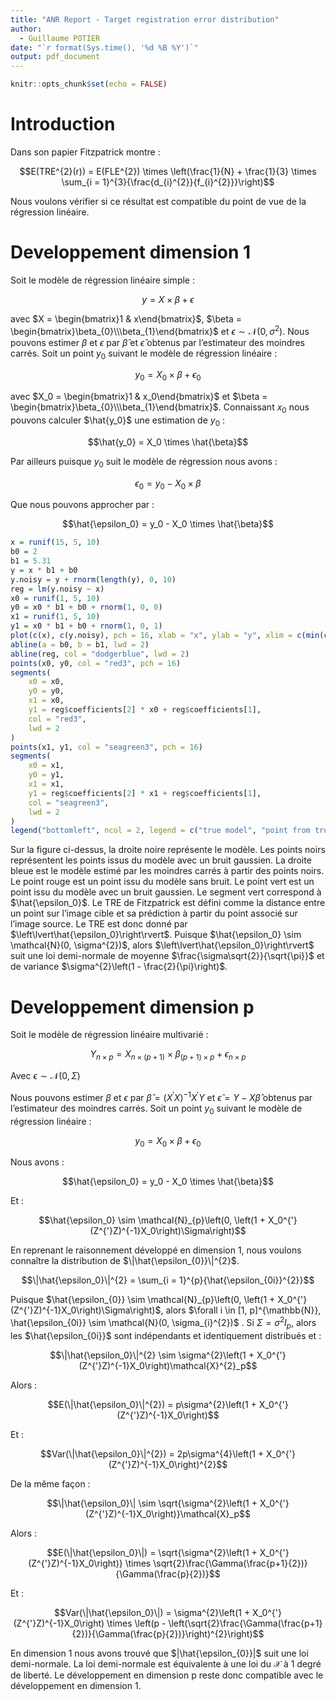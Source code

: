 ```yaml
---
title: "ANR Report - Target registration error distribution"
author:
  - Guillaume POTIER
date: "`r format(Sys.time(), '%d %B %Y')`"
output: pdf_document
---
```


```r
knitr::opts_chunk$set(echo = FALSE)
```

# Introduction
Dans son papier Fitzpatrick montre :

$$E(TRE^{2}(r)) = E(FLE^{2}) \times \left(\frac{1}{N} + \frac{1}{3} \times \sum_{i = 1}^{3}{\frac{d_{i}^{2}}{f_{i}^{2}}}\right)$$

Nous voulons vérifier si ce résultat est compatible du point de vue de la régression linéaire.

# Developpement dimension 1
Soit le modèle de régression linéaire simple :

$$y = X \times \beta + \epsilon$$

avec $X = \begin{bmatrix}1 & x\end{bmatrix}$, $\beta = \begin{bmatrix}\beta_{0}\\\beta_{1}\end{bmatrix}$ et $\epsilon \sim \mathcal{N}(0, \sigma^{2})$. Nous pouvons estimer $\beta$ et $\epsilon$ par $\hat{\beta}$ et $\hat{\epsilon}$ obtenus par l'estimateur des moindres carrés. Soit un point $y_0$ suivant le modèle de régression linéaire :

$$y_0 = X_0 \times \beta + \epsilon_0$$

avec $X_0 = \begin{bmatrix}1 & x_0\end{bmatrix}$ et $\beta = \begin{bmatrix}\beta_{0}\\\beta_{1}\end{bmatrix}$. Connaissant $x_0$ nous pouvons calculer $\hat{y_0}$ une estimation de $y_0$ :

$$\hat{y_0} = X_0 \times \hat{\beta}$$

Par ailleurs puisque $y_0$ suit le modèle de régression nous avons :

$$\epsilon_0 = y_0 - X_0 \times \beta$$

Que nous pouvons approcher par :

$$\hat{\epsilon_0} = y_0 - X_0 \times \hat{\beta}$$

```r
x = runif(15, 5, 10)
b0 = 2
b1 = 5.31
y = x * b1 + b0
y.noisy = y + rnorm(length(y), 0, 10)
reg = lm(y.noisy ~ x)
x0 = runif(1, 5, 10)
y0 = x0 * b1 + b0 + rnorm(1, 0, 0)
x1 = runif(1, 5, 10)
y1 = x0 * b1 + b0 + rnorm(1, 0, 1)
plot(c(x), c(y.noisy), pch = 16, xlab = "x", ylab = "y", xlim = c(min(c(x, x0, x1)), max(c(x, x0, x1))), ylim = c(min(c(y.noisy, y0, y1)) - 15, max(c(y.noisy, y0, y1))), xaxt = 'n', yaxt = 'n')
abline(a = b0, b = b1, lwd = 2)
abline(reg, col = "dodgerblue", lwd = 2)
points(x0, y0, col = "red3", pch = 16)
segments(
    x0 = x0,
    y0 = y0,
    x1 = x0,
    y1 = reg$coefficients[2] * x0 + reg$coefficients[1],
    col = "red3",
    lwd = 2
)
points(x1, y1, col = "seagreen3", pch = 16)
segments(
    x0 = x1,
    y0 = y1,
    x1 = x1,
    y1 = reg$coefficients[2] * x1 + reg$coefficients[1],
    col = "seagreen3",
    lwd = 2
)
legend("bottomleft", ncol = 2, legend = c("true model", "point from true model + noise used for fitting", "fitted model", "point from true model not used for fitting", "point from true model + noise not used for fitting"), lty = c(1, NA, 1, NA, NA), lwd = c(2, NA, 2, NA, NA), col = c("black", "black", "dodgerblue", "red3", "seagreen3"), pch = c(NA, 16, NA, 16, 16), cex = 0.75, border = "top")
```

Sur la figure ci-dessus, la droite noire représente le modèle. Les points noirs représentent les points issus du modèle avec un bruit gaussien. La droite bleue est le modèle estimé par les moindres carrés à partir des points noirs. Le point rouge est un point issu du modèle sans bruit. Le point vert est un point issu du modèle avec un bruit gaussien. Le segment vert correspond à $\hat{\epsilon_0}$. Le TRE de Fitzpatrick est défini comme la distance entre un point sur l'image cible et sa prédiction à partir du point associé sur l'image source. Le TRE est donc donné par $\left\lvert\hat{\epsilon_0}\right\rvert$. Puisque $\hat{\epsilon_0} \sim \mathcal{N}(0, \sigma^{2})$, alors $\left\lvert\hat{\epsilon_0}\right\rvert$ suit une loi demi-normale de moyenne $\frac{\sigma\sqrt{2}}{\sqrt{\pi}}$ et de variance $\sigma^{2}\left(1 - \frac{2}{\pi}\right)$.

# Developpement dimension p
Soit le modèle de régression linéaire multivarié :

$$Y_{n \times p} = X_{n \times (p+1)} \times \beta_{(p+1) \times p} + \epsilon_{n \times p}$$

Avec $\epsilon \sim \mathcal{N}(0, \Sigma)$

Nous pouvons estimer $\beta$ et $\epsilon$ par $\hat{\beta} = (X^{'}X)^{-1}X^{'}Y$ et $\hat{\epsilon} = Y - X\hat{\beta}$ obtenus par l'estimateur des moindres carrés. Soit un point $y_0$ suivant le modèle de régression linéaire :

$$y_0 = X_0 \times \beta + \epsilon_0$$

Nous avons :

$$\hat{\epsilon_0} = y_0 - X_0 \times \hat{\beta}$$

Et :

$$\hat{\epsilon_0} \sim \mathcal{N}_{p}\left(0, \left(1 + X_0^{'}(Z^{'}Z)^{-1}X_0\right)\Sigma\right)$$

En reprenant le raisonnement développé en dimension 1, nous voulons connaître la distribution de $\|\hat{\epsilon_{0}}\|^{2}$.

$$\|\hat{\epsilon_0}\|^{2} = \sum_{i = 1}^{p}{\hat{\epsilon_{0i}}^{2}}$$

Puisque $\hat{\epsilon_{0}} \sim \mathcal{N}_{p}\left(0, \left(1 + X_0^{'}(Z^{'}Z)^{-1}X_0\right)\Sigma\right)$, alors $\forall i \in [1, p]^{\mathbb{N}}, \hat{\epsilon_{0i}} \sim \mathcal{N}(0, \sigma_{i}^{2})$ . Si $\Sigma = \sigma^{2}I_p$, alors les $\hat{\epsilon_{0i}}$ sont indépendants et identiquement distribués et :

$$\|\hat{\epsilon_0}\|^{2} \sim \sigma^{2}\left(1 + X_0^{'}(Z^{'}Z)^{-1}X_0\right)\mathcal{X}^{2}_p$$

Alors :

$$E(\|\hat{\epsilon_0}\|^{2}) = p\sigma^{2}\left(1 + X_0^{'}(Z^{'}Z)^{-1}X_0\right)$$

Et :

$$Var(\|\hat{\epsilon_0}\|^{2}) = 2p\sigma^{4}\left(1 + X_0^{'}(Z^{'}Z)^{-1}X_0\right)^{2}$$

De la même façon :

$$\|\hat{\epsilon_0}\| \sim \sqrt{\sigma^{2}\left(1 + X_0^{'}(Z^{'}Z)^{-1}X_0\right)}\mathcal{X}_p$$

Alors :

$$E(\|\hat{\epsilon_0}\|) = \sqrt{\sigma^{2}\left(1 + X_0^{'}(Z^{'}Z)^{-1}X_0\right)} \times \sqrt{2}\frac{\Gamma(\frac{p+1}{2})}{\Gamma(\frac{p}{2})}$$

Et :

$$Var(\|\hat{\epsilon_0}\|) = \sigma^{2}\left(1 + X_0^{'}(Z^{'}Z)^{-1}X_0\right) \times \left(p - \left(\sqrt{2}\frac{\Gamma(\frac{p+1}{2})}{\Gamma(\frac{p}{2})}\right)^{2}\right)$$

En dimension 1 nous avons trouvé que $|\hat{\epsilon_{0}}|$ suit une loi demi-normale. La loi demi-normale est équivalente à une loi du $\mathcal{X}$ à 1 degré de liberté. Le développement en dimension p reste donc compatible avec le développement en dimension 1.
